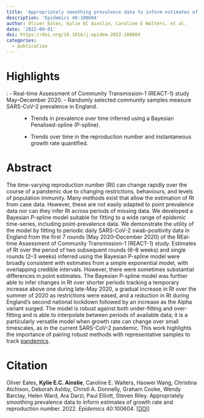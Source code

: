 ```yaml
---
title: 'Appropriately smoothing prevalence data to inform estimates of growth rate and reproduction number'
description: 'Epidemics 40:100604'
author: Oliver Eales, Kylie EC Ainslie, Caroline E Walters, et al.
date: '2022-09-01'
doi: https://doi.org/10.1016/j.epidem.2022.100604
categories: 
  - publication
---
```


# Highlights

: - Real-time Assessment of Community Transmission-1 (REACT-1) study May--December 2020. - Randomly selected community samples measure SARS-CoV-2 prevalence in England.

:   -   Trends in prevalence over time inferred using a Bayesian Penalised-spline (P-spline).

    -   Trends over time in the reproduction number and instantaneous growth rate quantified.

# **Abstract**

The time-varying reproduction number (Rt) can change rapidly over the course of a pandemic due to changing restrictions, behaviours, and levels of population immunity. Many methods exist that allow the estimation of Rt from case data. However, these are not easily adapted to point prevalence data nor can they infer Rt across periods of missing data. We developed a Bayesian P-spline model suitable for fitting to a wide range of epidemic time-series, including point-prevalence data. We demonstrate the utility of the model by fitting to periodic daily SARS-CoV-2 swab-positivity data in England from the first 7 rounds (May 2020--December 2020) of the REal-time Assessment of Community Transmission-1 (REACT-1) study. Estimates of Rt over the period of two subsequent rounds (6--8 weeks) and single rounds (2--3 weeks) inferred using the Bayesian P-spline model were broadly consistent with estimates from a simple exponential model, with overlapping credible intervals. However, there were sometimes substantial differences in point estimates. The Bayesian P-spline model was further able to infer changes in Rt over shorter periods tracking a temporary increase above one during late-May 2020, a gradual increase in Rt over the summer of 2020 as restrictions were eased, and a reduction in Rt during England's second national lockdown followed by an increase as the Alpha variant surged. The model is robust against both under-fitting and over-fitting and is able to interpolate between periods of available data; it is a particularly versatile model when growth rate can change over small timescales, as in the current SARS-CoV-2 pandemic. This work highlights the importance of pairing robust methods with representative samples to track [pandemics](https://www.sciencedirect.com/topics/medicine-and-dentistry/pandemic "Learn more about pandemics from ScienceDirect's AI-generated Topic Pages").

# Citation

Oliver Eales, **Kylie E.C. Ainslie**, Caroline E. Walters, Haowei Wang, Christina Atchison, Deborah Ashby, Christl A. Donnelly, Graham Cooke, Wendy Barclay, Helen Ward, Ara Darzi, Paul Elliott, Steven Riley. Appropriately smoothing prevalence data to inform estimates of growth rate and reproduction number. 2022. *Epidemics* 40:100604. [\[DOI\]](https://doi.org/10.1016/j.epidem.2022.100604)
